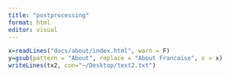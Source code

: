 ```yaml
---
title: "postprocessing"
format: html
editor: visual
---
```



```r
x=readLines("docs/about/index.html", warn = F)
y=gsub(pattern = "About", replace = "About Francaise", x = x)
writeLines(tx2, con="~/Desktop/text2.txt")
```

